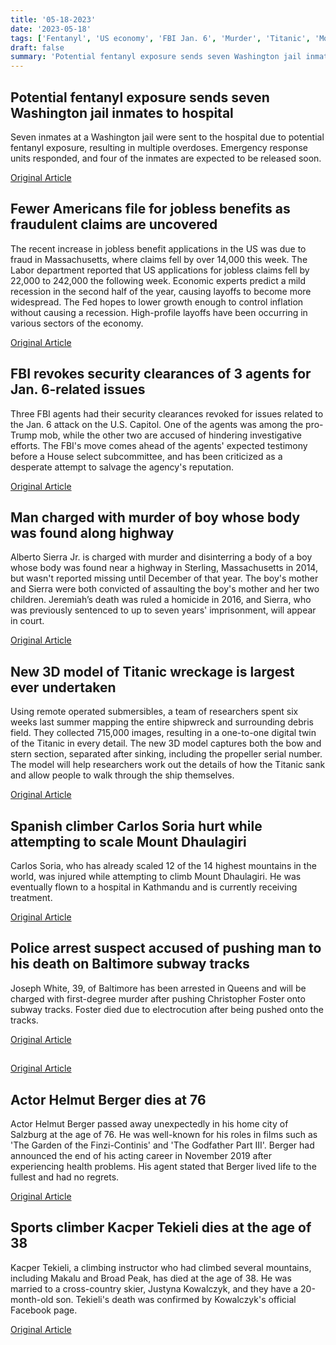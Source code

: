 ```yaml
---
title: '05-18-2023'
date: '2023-05-18'
tags: ['Fentanyl', 'US economy', 'FBI Jan. 6', 'Murder', 'Titanic', 'Mountaineering', 'Crime', '', 'Entertainment', 'Sports']
draft: false
summary: 'Potential fentanyl exposure sends seven Washington jail inmates to hospital...'
---
```


## Potential fentanyl exposure sends seven Washington jail inmates to hospital
Seven inmates at a Washington jail were sent to the hospital due to potential fentanyl exposure, resulting in multiple overdoses. Emergency response units responded, and four of the inmates are expected to be released soon.

[Original Article](https://abcnews.go.com/US/7-inmates-hospitalized-after-incident-washington-state-jail/story?id=99419097)

## Fewer Americans file for jobless benefits as fraudulent claims are uncovered
The recent increase in jobless benefit applications in the US was due to fraud in Massachusetts, where claims fell by over 14,000 this week. The Labor department reported that US applications for jobless claims fell by 22,000 to 242,000 the following week. Economic experts predict a mild recession in the second half of the year, causing layoffs to become more widespread. The Fed hopes to lower growth enough to control inflation without causing a recession. High-profile layoffs have been occurring in various sectors of the economy.

[Original Article](https://abcnews.go.com/Business/wireStory/fewer-americans-apply-jobless-benefits-labor-market-showing-99423946)

## FBI revokes security clearances of 3 agents for Jan. 6-related issues
Three FBI agents had their security clearances revoked for issues related to the Jan. 6 attack on the U.S. Capitol. One of the agents was among the pro-Trump mob, while the other two are accused of hindering investigative efforts. The FBI's move comes ahead of the agents' expected testimony before a House select subcommittee, and has been criticized as a desperate attempt to salvage the agency's reputation.

[Original Article](https://abcnews.go.com/US/eve-hearing-fbi-revoked-security-clearances-3-agents/story?id=99414928)

## Man charged with murder of boy whose body was found along highway
Alberto Sierra Jr. is charged with murder and disinterring a body of a boy whose body was found near a highway in Sterling, Massachusetts in 2014, but wasn't reported missing until December of that year. The boy's mother and Sierra were both convicted of assaulting the boy's mother and her two children. Jeremiah’s death was ruled a homicide in 2016, and Sierra, who was previously sentenced to up to seven years' imprisonment, will appear in court.

[Original Article](https://abcnews.go.com/US/wireStory/man-charged-killing-5-year-found-dead-suitcase-99426341)

## New 3D model of Titanic wreckage is largest ever undertaken
Using remote operated submersibles, a team of researchers spent six weeks last summer mapping the entire shipwreck and surrounding debris field. They collected 715,000 images, resulting in a one-to-one digital twin of the Titanic in every detail. The new 3D model captures both the bow and stern section, separated after sinking, including the propeller serial number. The model will help researchers work out the details of how the Titanic sank and allow people to walk through the ship themselves.

[Original Article](https://abcnews.go.com/International/wireStory/full-size-3d-scan-titanic-shows-shipwreck-new-99426046)

## Spanish climber Carlos Soria hurt while attempting to scale Mount Dhaulagiri
Carlos Soria, who has already scaled 12 of the 14 highest mountains in the world, was injured while attempting to climb Mount Dhaulagiri. He was eventually flown to a hospital in Kathmandu and is currently receiving treatment.

[Original Article](https://abcnews.go.com/Sports/wireStory/84-year-climber-rescued-mountain-nepal-seeking-record-99420021)

## Police arrest suspect accused of pushing man to his death on Baltimore subway tracks
Joseph White, 39, of Baltimore has been arrested in Queens and will be charged with first-degree murder after pushing Christopher Foster onto subway tracks. Foster died due to electrocution after being pushed onto the tracks.

[Original Article](https://abcnews.go.com/US/wireStory/police-arrest-ny-death-man-pushed-baltimore-subway-99426159)

## 


[Original Article](https://abcnews.go.com/US/wireStory/rafael-nadal-miss-french-open-won-record-14-99426160)

## Actor Helmut Berger dies at 76
Actor Helmut Berger passed away unexpectedly in his home city of Salzburg at the age of 76. He was well-known for his roles in films such as 'The Garden of the Finzi-Continis' and 'The Godfather Part III'. Berger had announced the end of his acting career in November 2019 after experiencing health problems. His agent stated that Berger lived life to the fullest and had no regrets.

[Original Article](https://abcnews.go.com/Entertainment/wireStory/austrian-actor-helmut-berger-movie-star-1960s-1970s-99425609)

## Sports climber Kacper Tekieli dies at the age of 38
Kacper Tekieli, a climbing instructor who had climbed several mountains, including Makalu and Broad Peak, has died at the age of 38. He was married to a cross-country skier, Justyna Kowalczyk, and they have a 20-month-old son. Tekieli's death was confirmed by Kowalczyk's official Facebook page.

[Original Article](https://abcnews.go.com/Sports/wireStory/husband-2-time-olympic-champion-justyna-kowalczyk-killed-99425596)

